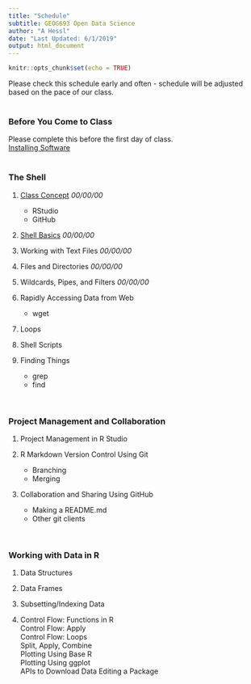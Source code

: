 ```yaml
---
title: "Schedule"
subtitle: GEOG693 Open Data Science
author: "A Hessl"
date: "Last Updated: 6/1/2019"
output: html_document
---
```


```r
knitr::opts_chunk$set(echo = TRUE)
```
Please check this schedule early and often - schedule will be adjusted based on the pace of our class.  
<br/>

### __Before You Come to Class__  
Please complete this before the first day of class.  
[Installing Software](./lectures/InstallingSoftware.html)    
<br/>

### __The Shell__

1) [Class Concept](./lectures/ClassConcept.html) _00/00/00_  
    + RStudio  
    + GitHub  
2) [Shell Basics](./lectures/ShellBasics.html) _00/00/00_  

3) Working with Text Files _00/00/00_  

4) Files and Directories _00/00/00_ 

5) Wildcards, Pipes, and Filters _00/00/00_  

6) Rapidly Accessing Data from Web
    + wget
    
7) Loops

8) Shell Scripts

10) Finding Things 
    + grep
    + find  

<br/> 

### __Project Management and Collaboration__

1) Project Management in R Studio

2) R Markdown  Version Control Using Git
    + Branching
    + Merging

3) Collaboration and Sharing Using GitHub
    + Making a README.md
    + Other git clients

<br/>

### __Working with Data in R__  

1) Data Structures  

2) Data Frames  

3) Subsetting/Indexing Data  

4) Control Flow: Functions in R  
Control Flow: Apply  
Control Flow: Loops  
Split, Apply, Combine   
Plotting Using Base R  
Plotting Using ggplot  
APIs to Download Data
Editing a Package
